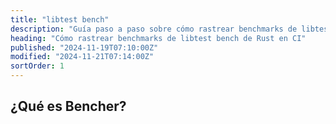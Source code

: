 ```yaml
---
title: "libtest bench"
description: "Guía paso a paso sobre cómo rastrear benchmarks de libtest bench de Rust en CI"
heading: "Cómo rastrear benchmarks de libtest bench de Rust en CI"
published: "2024-11-19T07:10:00Z"
modified: "2024-11-21T07:14:00Z"
sortOrder: 1
---
```



<Intro
  text="cómo hacer benchmarks de código Rust con libtest bench"
  url="/es/learn/benchmarking/rust/libtest-bench/"
  name="libtest bench"
/>

## ¿Qué es Bencher?

<BencherIntro />

<Steps
  adapter="rust_bench"
  url="/es/docs/explanation/adapters/#-rust-bench"
/>

<RustBench />

<br />

<CallToAction />